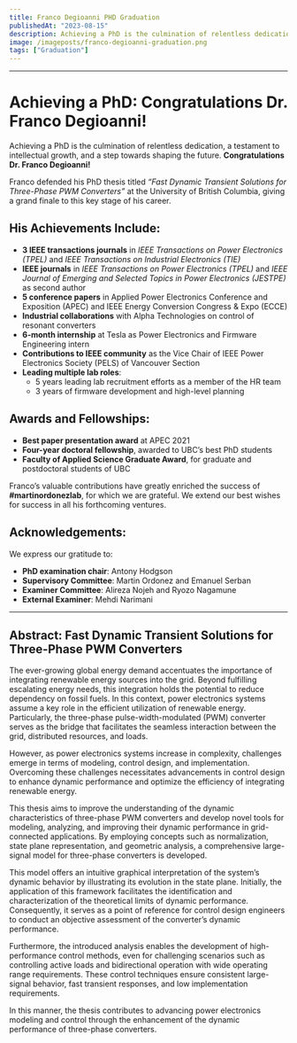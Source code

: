 ```yaml
---
title: Franco Degioanni PHD Graduation
publishedAt: "2023-08-15"
description: Achieving a PhD is the culmination of relentless dedication, a testament to intellectual growth, and a step towards shaping the future.
image: /imageposts/franco-degioanni-graduation.png
tags: ["Graduation"]
---
```

---

# Achieving a PhD: Congratulations Dr. Franco Degioanni!

Achieving a PhD is the culmination of relentless dedication, a testament to intellectual growth, and a step towards shaping the future. **Congratulations Dr. Franco Degioanni!**

Franco defended his PhD thesis titled _“Fast Dynamic Transient Solutions for Three-Phase PWM Converters”_ at the University of British Columbia, giving a grand finale to this key stage of his career.

## His Achievements Include:
- **3 IEEE transactions journals** in _IEEE Transactions on Power Electronics (TPEL)_ and _IEEE Transactions on Industrial Electronics (TIE)_  
- **IEEE journals** in _IEEE Transactions on Power Electronics (TPEL)_ and _IEEE Journal of Emerging and Selected Topics in Power Electronics (JESTPE)_ as second author  
- **5 conference papers** in Applied Power Electronics Conference and Exposition (APEC) and IEEE Energy Conversion Congress & Expo (ECCE)  
- **Industrial collaborations** with Alpha Technologies on control of resonant converters  
- **6-month internship** at Tesla as Power Electronics and Firmware Engineering intern  
- **Contributions to IEEE community** as the Vice Chair of IEEE Power Electronics Society (PELS) of Vancouver Section  
- **Leading multiple lab roles**:
  - 5 years leading lab recruitment efforts as a member of the HR team  
  - 3 years of firmware development and high-level planning  

## Awards and Fellowships:
- **Best paper presentation award** at APEC 2021  
- **Four-year doctoral fellowship**, awarded to UBC’s best PhD students  
- **Faculty of Applied Science Graduate Award**, for graduate and postdoctoral students of UBC  

Franco’s valuable contributions have greatly enriched the success of **#martinordonezlab**, for which we are grateful. We extend our best wishes for success in all his forthcoming ventures.

## Acknowledgements:
We express our gratitude to:  
- **PhD examination chair**: Antony Hodgson  
- **Supervisory Committee**: Martin Ordonez and Emanuel Serban  
- **Examiner Committee**: Alireza Nojeh and Ryozo Nagamune  
- **External Examiner**: Mehdi Narimani  

---

## Abstract: Fast Dynamic Transient Solutions for Three-Phase PWM Converters  

The ever-growing global energy demand accentuates the importance of integrating renewable energy sources into the grid. Beyond fulfilling escalating energy needs, this integration holds the potential to reduce dependency on fossil fuels. In this context, power electronics systems assume a key role in the efficient utilization of renewable energy. Particularly, the three-phase pulse-width-modulated (PWM) converter serves as the bridge that facilitates the seamless interaction between the grid, distributed resources, and loads.  

However, as power electronics systems increase in complexity, challenges emerge in terms of modeling, control design, and implementation. Overcoming these challenges necessitates advancements in control design to enhance dynamic performance and optimize the efficiency of integrating renewable energy.

This thesis aims to improve the understanding of the dynamic characteristics of three-phase PWM converters and develop novel tools for modeling, analyzing, and improving their dynamic performance in grid-connected applications. By employing concepts such as normalization, state plane representation, and geometric analysis, a comprehensive large-signal model for three-phase converters is developed.  

This model offers an intuitive graphical interpretation of the system’s dynamic behavior by illustrating its evolution in the state plane. Initially, the application of this framework facilitates the identification and characterization of the theoretical limits of dynamic performance. Consequently, it serves as a point of reference for control design engineers to conduct an objective assessment of the converter’s dynamic performance.  

Furthermore, the introduced analysis enables the development of high-performance control methods, even for challenging scenarios such as controlling active loads and bidirectional operation with wide operating range requirements. These control techniques ensure consistent large-signal behavior, fast transient responses, and low implementation requirements.  

In this manner, the thesis contributes to advancing power electronics modeling and control through the enhancement of the dynamic performance of three-phase converters.
